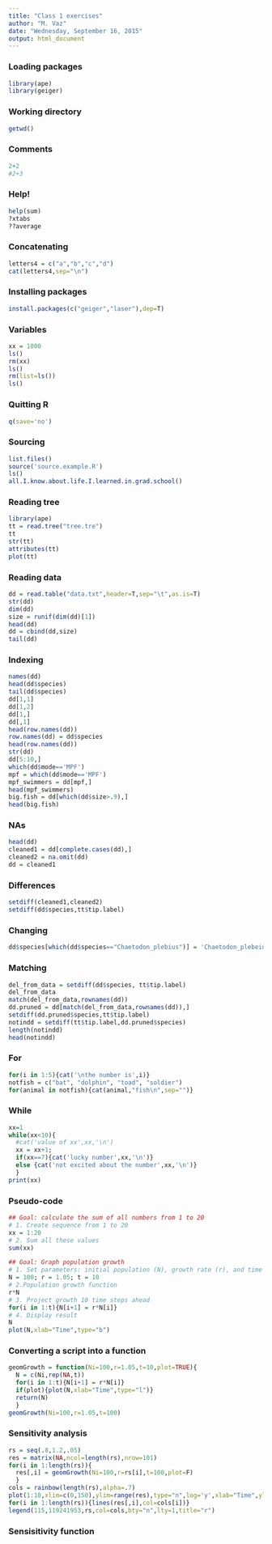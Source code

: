 ```yaml
---
title: "Class 1 exercises"
author: "M. Vaz"
date: "Wednesday, September 16, 2015"
output: html_document
---
```

### Loading packages

```r
library(ape)
library(geiger)
```

### Working directory
```r
getwd()
```

### Comments
```r
2+2
#2+3
```


### Help!
```r
help(sum)
?xtabs
??average
```


### Concatenating
```r
letters4 = c("a","b","c","d")
cat(letters4,sep="\n")
```


### Installing packages
```r
install.packages(c("geiger","laser"),dep=T)
```


### Variables
```r
xx = 1000
ls()
rm(xx)
ls()
rm(list=ls())
ls()
```

### Quitting R
```r
q(save='no')
```

### Sourcing
```r
list.files()
source('source.example.R')
ls()
all.I.know.about.life.I.learned.in.grad.school()
```

### Reading tree
```r
library(ape)
tt = read.tree("tree.tre")
tt
str(tt)
attributes(tt)
plot(tt)
```

### Reading data
```r
dd = read.table("data.txt",header=T,sep="\t",as.is=T)
str(dd)
dim(dd)
size = runif(dim(dd)[1])
head(dd)
dd = cbind(dd,size)
tail(dd)
```


### Indexing
```r
names(dd)
head(dd$species)
tail(dd$species)
dd[1,1]
dd[1,2]
dd[1,]
dd[,1]
head(row.names(dd))
row.names(dd) = dd$species
head(row.names(dd))
str(dd)
dd[5:10,]
which(dd$mode=='MPF')
mpf = which(dd$mode=='MPF')
mpf_swimmers = dd[mpf,]
head(mpf_swimmers)
big.fish = dd[which(dd$size>.9),]
head(big.fish)
```


### NAs
```r
head(dd)
cleaned1 = dd[complete.cases(dd),]
cleaned2 = na.omit(dd)
dd = cleaned1
```


### Differences
```r
setdiff(cleaned1,cleaned2)
setdiff(dd$species,tt$tip.label)
```

### Changing
```r
dd$species[which(dd$species=="Chaetodon_plebius")] = 'Chaetodon_plebeius'
```

### Matching
```r
del_from_data = setdiff(dd$species, tt$tip.label)
del_from_data
match(del_from_data,rownames(dd))
dd.pruned = dd[match(del_from_data,rownames(dd)),]
setdiff(dd.pruned$species,tt$tip.label)
notindd = setdiff(tt$tip.label,dd.pruned$species)
length(notindd)
head(notindd)
```

### For
```r
for(i in 1:5){cat('\nthe number is',i)}
notfish = c("bat", "dolphin", "toad", "soldier")
for(animal in notfish){cat(animal,"fish\n",sep="")}
```

### While
```r
xx=1
while(xx<10){
  #cat('value of xx',xx,'\n')
  xx = xx+1;
  if(xx==7){cat('lucky number',xx,'\n')}
  else {cat('not excited about the number',xx,'\n')}
  }
print(xx)
```

### Pseudo-code
```r
## Goal: calculate the sum of all numbers from 1 to 20
# 1. Create sequence from 1 to 20
xx = 1:20
# 2. Sum all these values
sum(xx)

## Goal: Graph population growth
# 1. Set parameters: initial population (N), growth rate (r), and time steps (t)
N = 100; r = 1.05; t = 10
# 2.Population growth function
r*N
# 3. Project growth 10 time steps ahead
for(i in 1:t){N[i+1] = r*N[i]}
# 4. Display result
N
plot(N,xlab="Time",type="b")
```

### Converting a script into a function
```r
geomGrowth = function(Ni=100,r=1.05,t=10,plot=TRUE){
  N = c(Ni,rep(NA,t))
  for(i in 1:t){N[i+1] = r*N[i]}
  if(plot){plot(N,xlab="Time",type="l")}
  return(N)
  }
geomGrowth(Ni=100,r=1.05,t=100)
```

### Sensitivity analysis
```r
rs = seq(.8,1.2,.05)
res = matrix(NA,ncol=length(rs),nrow=101)
for(i in 1:length(rs)){
  res[,i] = geomGrowth(Ni=100,r=rs[i],t=100,plot=F)  
  }
cols = rainbow(length(rs),alpha=.7)
plot(1:10,xlim=c(0,150),ylim=range(res),type="n",log='y',xlab="Time",ylab="N")
for(i in 1:length(rs)){lines(res[,i],col=cols[i])}
legend(115,119241953,rs,col=cols,bty="n",lty=1,title="r")
```

### Sensisitivity function
```r

```